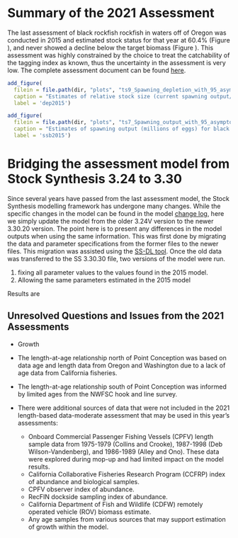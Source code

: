 # Summary of the 2021 Assessment 

The last assessment of black rockfish rockfish in waters off of Oregon was conducted in 2015 and estimated stock status for that year at 60.4% (Figure \ref{fig:dep2015}), and never showed a decline below the target biomass (Figure \ref{fig:ssb2015}). This assessment was highly constrained by the choice to treat the catchability of the tagging index as known, thus the uncertainty in the assessment is very low. The complete assessment document can be found [here](https://www.pcouncil.org/documents/2016/03/assessments-of-california-oregon-and-washington-stocks-of-black-rockfish-sebastes-melanops-in-2015-published-03-31-2016.pdf/).

```r
add_figure(
  filein = file.path(dir, "plots", "ts9_Spawning_depletion_with_95_asymptotic_intervals_intervals.png"), 
  caption = "Estimates of relative stock size (current spawning output/unfished spawning output) for black rockfish in waters off of Oregon from the 2015 assessment. Broken lines are 95% confidence intervals.",
  label = 'dep2015')

``` 

```r
add_figure(
  filein = file.path(dir, "plots", "ts7_Spawning_output_with_95_asymptotic_intervals_intervals.png"), 
  caption = "Estimates of spawning output (millions of eggs) for black rockfish in waters off of Oregon from the 2015 assessment. Broken lines are 95% confidence intervals",
  label = 'ssb2015')

``` 

# Bridging the assessment model from Stock Synthesis 3.24 to 3.30 

Since several years have passed from the last assessment model, the Stock Synthesis modelling framework has undergone many changes. While the specific changes in the model can be found in the model [change log](https://github.com/nmfs-stock-synthesis/stock-synthesis/blob/v3.30.19/Change_log_for_SS_3.30.xlsx?raw=true), here we simply update the model from the older 3.24V version to the newer 3.30.20 version. The point here is to present any differences in the model outputs when using the same information. This was first done by migrating the data and parameter specifications from the former files to the newer files. This migration was assisted using the [SS-DL tool](https://github.com/shcaba/SS-DL-tool). Once the old data was transferred to the SS 3.30.30 file, two versions of the model were run. 

  1) fixing all parameter values to the values found in the 2015 model. 
  2) Allowing the same parameters estimated in the 2015 model 

Results are 


## Unresolved Questions and Issues from the 2021 Assessments

* Growth
* The length-at-age relationship north of Point Conception was based on data age and length data from Oregon and Washington due to a lack of age data from California fisheries.
* The length-at-age relationship south of Point Conception was informed by limited ages from the NWFSC hook and line survey. 

* There were additional sources of data that were not included in the 2021 length-based data-moderate assessment that may be used in this year's assessments:
    * Onboard Commercial Passenger Fishing Vessels (CPFV) length sample data from 1975-1979 (Collins and Crooke), 1987-1998 (Deb Wilson-Vandenberg), and 1986-1989 (Alley and Ono). These data were explored during mop-up and had limited impact on the model results.
    * California Collaborative Fisheries Research Program (CCFRP) index of abundance and biological samples.
    * CPFV observer index of abundance.
    * RecFIN dockside sampling index of abundance.
    * California Department of Fish and Wildlife (CDFW) remotely operated vehicle (ROV) biomass estimate.
    * Any age samples from various sources that may support estimation of growth within the model.